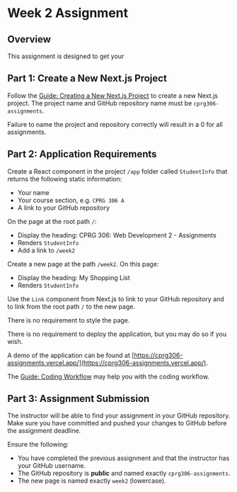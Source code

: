 # Week 2 Assignment

## Overview

This assignment is designed to get your

## Part 1: Create a New Next.js Project

Follow the [Guide: Creating a New Next.js Project](/guides-and-references/creating-new-nextjs-project) to create a new Next.js project. The project name and GitHub repository name must be `cprg306-assignments`.


<Callout type="error" emoji="️🚫">
  Failure to name the project and repository correctly will result in a 0 for
  all assignments.
</Callout>

## Part 2: Application Requirements

Create a React component in the project `/app` folder called `StudentInfo` that returns the following static information:

- Your name
- Your course section, e.g. `CPRG 306 A`
- A link to your GitHub repository

On the page at the root path `/`:

- Display the heading: CPRG 306: Web Development 2 - Assignments
- Renders `StudentInfo`
- Add a link to `/week2`

Create a new page at the path `/week2`. On this page:

- Display the heading: My Shopping List
- Renders `StudentInfo`

Use the `Link` component from Next.js to link to your GitHub repository and to link from the root path `/` to the new page.

There is no requirement to style the page.

There is no requirement to deploy the application, but you may do so if you wish.

A demo of the application can be found at [https://cprg306-assignments.vercel.app/](https://cprg306-assignments.vercel.app/).

The [Guide: Coding Workflow](/guides-and-references/coding-workflow) may help you with the coding workflow.

## Part 3: Assignment Submission

The instructor will be able to find your assignment in your GitHub repository. Make sure you have committed and pushed your changes to GitHub before the assignment deadline.

Ensure the following:

- You have completed the previous assignment and that the instructor has your GitHub username.
- The GitHub repository is **public** and named exactly `cprg306-assignments`.
- The new page is named exactly `week2` (lowercase).

